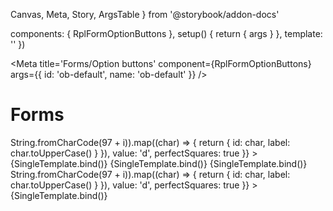   Canvas,
  Meta,
  Story,
  ArgsTable
} from '@storybook/addon-docs'

  components: { RplFormOptionButtons },
  setup() {
    return { args }
  },
  template: '<RplFormOptionButtons v-bind="args" />'
})

<Meta title='Forms/Option buttons' component={RplFormOptionButtons} args={{
  id: 'ob-default',
  name: 'ob-default'
}} />

# Forms

<ArgsTable of={RplFormradio} />

<Canvas>
  <Story
    name='Squares'
    args={{
      id: 'squares',
      options: Array(26).fill(0).map((_, i) => String.fromCharCode(97 + i)).map((char) => {
        return {
          id: char,
          label: char.toUpperCase()
        }
      }),
      value: 'd',
      perfectSquares: true
    }}
  >
    {SingleTemplate.bind()}
  </Story>
</Canvas>

<Canvas>
  <Story
    name='Fluid widths'
    args={{
      id: 'fluid',
      options: [
        {
          id: 'item-1',
          label: 'Apple',
        },
        {
          id: 'item-2',
          label: 'Oranges',
        },
        {
          id: 'item-3',
          label: 'Pear',
        },
        {
          id: 'item-4',
          label: 'Strawberries',
        },
        {
          id: 'item-5',
          label: 'Watermelon',
        },
      ],
    }}
  >
    {SingleTemplate.bind()}
  </Story>
</Canvas>

<Canvas>
  <Story
    name='Very long label'
    args={{
      id: 'long-label',
      options: [
        {
          id: 'item-1',
          label: 'Apple',
        },
        {
          id: 'item-2',
          label: 'Oranges',
        },
        {
          id: 'item-3',
          label: 'Here is an option with a very long label, it should still be readable. sed do eiusmod tempor incididunt ut labore et dolore magna aliqua. Ut enim ad minim veniam, quis nostrud exercitation ullamco laboris nisi ut aliquip ex ea commodo consequat.',
        },
        {
          id: 'item-4',
          label: 'Strawberries',
        },
        {
          id: 'item-5',
          label: 'Watermelon',
        },
      ],
    }}
  >
    {SingleTemplate.bind()}
  </Story>
</Canvas>

<Canvas>
  <Story
    name='Inactive'
    args={{
      id: 'inactive',
      disabled: true,
      options: Array(26).fill(0).map((_, i) => String.fromCharCode(97 + i)).map((char) => {
        return {
          id: char,
          label: char.toUpperCase()
        }
      }),
      value: 'd',
      perfectSquares: true
    }}
  >
    {SingleTemplate.bind()}
  </Story>
</Canvas>
